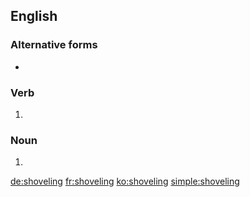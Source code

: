 ==English==

===Alternative forms===
* {{l|en|shovelling}} {{qualifier|British}}

===Verb===
{{head|en|present participle}}

# {{context|American spelling|lang=en}} {{present participle of|shovel|lang=en}}

===Noun===
{{en-noun}}

# {{alternative form of|shovelling|lang=en}}

[[de:shoveling]]
[[fr:shoveling]]
[[ko:shoveling]]
[[simple:shoveling]]